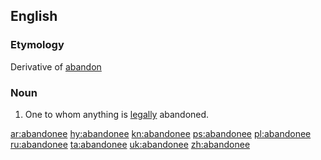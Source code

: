 ==English==

===Etymology===
Derivative of [[abandon]]

===Noun===
{{en-noun}}

# {{legal}} One to whom anything is [[legally]] abandoned.

[[ar:abandonee]]
[[hy:abandonee]]
[[kn:abandonee]]
[[ps:abandonee]]
[[pl:abandonee]]
[[ru:abandonee]]
[[ta:abandonee]]
[[uk:abandonee]]
[[zh:abandonee]]